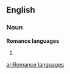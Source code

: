 ==English==
===Noun===
'''Romance languages'''
#{{plural of|Romance language}}

[[ar:Romance languages]]